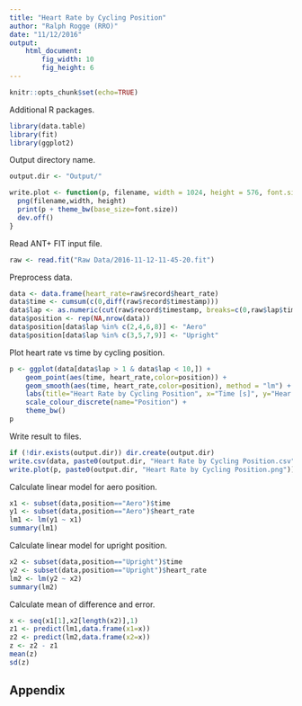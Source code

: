 ```yaml
---
title: "Heart Rate by Cycling Position"
author: "Ralph Rogge (RRO)"
date: "11/12/2016"
output:
    html_document:
        fig_width: 10
        fig_height: 6
---
```


```r
knitr::opts_chunk$set(echo=TRUE)
```

Additional R packages.
```r
library(data.table)
library(fit)
library(ggplot2)
```

Output directory name.
```r
output.dir <- "Output/"
```

```r
write.plot <- function(p, filename, width = 1024, height = 576, font.size = 16) {
  png(filename,width, height)
  print(p + theme_bw(base_size=font.size))
  dev.off()
}
```

Read ANT+ FIT input file.
```r
raw <- read.fit("Raw Data/2016-11-12-11-45-20.fit")
```

Preprocess data.
```r
data <- data.frame(heart_rate=raw$record$heart_rate) 
data$time <- cumsum(c(0,diff(raw$record$timestamp)))
data$lap <- as.numeric(cut(raw$record$timestamp, breaks=c(0,raw$lap$timestamp), labels=seq(1:10)))
data$position <- rep(NA,nrow(data))
data$position[data$lap %in% c(2,4,6,8)] <- "Aero"
data$position[data$lap %in% c(3,5,7,9)] <- "Upright"
```

Plot heart rate vs time by cycling position.
```r
p <- ggplot(data[data$lap > 1 & data$lap < 10,]) +
    geom_point(aes(time, heart_rate,color=position)) +
    geom_smooth(aes(time, heart_rate,color=position), method = "lm") +
    labs(title="Heart Rate by Cycling Position", x="Time [s]", y="Hear Rate [1/min]") +
    scale_colour_discrete(name="Position") +
    theme_bw()
p
```

Write result to files.
```r
if (!dir.exists(output.dir)) dir.create(output.dir)
write.csv(data, paste0(output.dir, "Heart Rate by Cycling Position.csv"), row.names = FALSE)
write.plot(p, paste0(output.dir, "Heart Rate by Cycling Position.png"))
```

Calculate linear model for aero position.
```r
x1 <- subset(data,position=="Aero")$time
y1 <- subset(data,position=="Aero")$heart_rate
lm1 <- lm(y1 ~ x1)
summary(lm1)
```

Calculate linear model for upright position.
```r
x2 <- subset(data,position=="Upright")$time
y2 <- subset(data,position=="Upright")$heart_rate
lm2 <- lm(y2 ~ x2)
summary(lm2)
```

Calculate mean of difference and error.
```r
x <- seq(x1[1],x2[length(x2)],1)
z1 <- predict(lm1,data.frame(x1=x))
z2 <- predict(lm2,data.frame(x2=x))
z <- z2 - z1
mean(z)
sd(z)
```

## Appendix

```r
```

